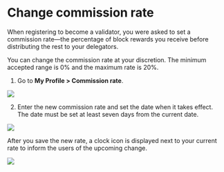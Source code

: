 
# Change commission rate
When registering to become a validator, you were asked to set a commission
rate—the percentage of block rewards you receive before distributing
the rest to your delegators.

You can change the commission rate at your discretion. 
The minimum accepted range is 0% and the maximum rate is 20%.

1. Go to **My Profile > Commission rate**.

<img src={changeCommissionStepOne} width={280} />

2. Enter the new commission rate and set the date when it takes effect. 
The date must be set at least seven days from the current date.

<img src={changeCommissionStepTwo} width={416} />

After you save the new rate, a clock icon is displayed next to your
current rate to inform the users of the upcoming change.

<img src={changeCommissionStepThree} width={324} />